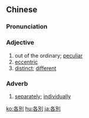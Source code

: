 {{also|各别}}
==Chinese==
{{zh-forms|s=各别}}

===Pronunciation===
{{zh-pron
|m=gèbié
|c=gok3 bit6
|cat=a,adv
}}

===Adjective===
{{zh-adj}}

# out of the ordinary; [[peculiar]]
# [[eccentric]]
# [[distinct]]; [[different]]

===Adverb===
{{zh-adv}}

# [[separately]]; [[individually]]

{{zh-cat|Advanced}}

[[ko:各別]]
[[hu:各別]]
[[ja:各別]]